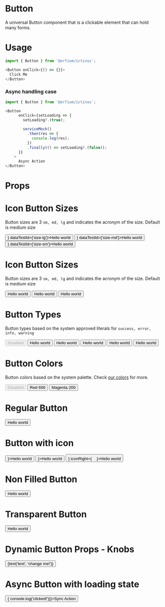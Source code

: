 
<Meta title="Design System/Button" component={Button} />

# Button

A universal Button component that is a clickable element that can hold many forms.

# Usage

```js
import { Button } from '@orfium/ictinus';

<Button onClick={() => {}}>
  Click Me
</Button>
```

### Async handling case

```js
import { Button } from '@orfium/ictinus';

<Button
      onClick={setLoading => {
        setLoading?.(true);

        serviceMock()
          .then(res => {
            console.log(res);
          })
          .finally(() => setLoading?.(false));
      }}
    >
      Async Action
</Button>
```

# Props

<Props of={Button} />


# Icon Button Sizes
Button sizes are 3 `sm, md, lg` and indicates the acronym of the size. Default is medium size

<Preview>
  <Story name="Icon Button Sizes">
    <Stack>
        <Button size={'lg'} iconLeft={<img src="https://brandmark.io/logo-rank/random/pepsi.png" width="16" height="16" />} dataTestId={'size-lg'}>Hello world</Button>
        <Button size={'md'} iconLeft={<img src="https://brandmark.io/logo-rank/random/pepsi.png" width="16" height="16" />} dataTestId={'size-md'}>Hello world</Button>
        <Button size={'sm'} iconLeft={<img src="https://brandmark.io/logo-rank/random/pepsi.png" width="16" height="16" />} dataTestId={'size-sm'}>Hello world</Button>
    </Stack>
  </Story>
</Preview>

# Icon Button Sizes
Button sizes are 3 `sm, md, lg` and indicates the acronym of the size. Default is medium size

<Preview>
  <Story name="Button Sizes">
    <Stack>
        <Button size={'lg'}>Hello world</Button>
        <Button size={'md'}>Hello world</Button>
        <Button size={'sm'}>Hello world</Button>
    </Stack>
  </Story>
</Preview>

# Button Types
Button types based on the system approved literals for `success, error, info, warning`

<Preview>
  <Story name="Button Types">
    <Stack>
        <Button size={'sm'} disabled type='success'>Disabled</Button>
        <Button size={'sm'} type='success'>Hello world</Button>
        <Button size={'sm'} type='error'>Hello world</Button>
        <Button size={'sm'} type='info'>Hello world</Button>
        <Button size={'sm'} type='warning'>Hello world</Button>
        <Button size={'sm'} transparent>Hello world</Button>
    </Stack>
  </Story>
</Preview>

# Button Colors
Button colors based on the system palette. Check <a href="/?path=/story/guide-colors--page">our colors</a> for more.

<Preview>
  <Story name="Button Colors">
    <Stack>
        <Button size={'sm'} disabled color={'red-400'}>Disabled</Button>
        <Button size={'sm'} color={'red-600'}>Red 600</Button>
        <Button size={'sm'} color={'magenta-200'}>Magenta 200</Button>
    </Stack>
  </Story>
</Preview>

# Regular Button
<Preview>
  <Story name="Regular Button">
    <Button filled={true} size={'lg'}>Hello world</Button>
  </Story>
</Preview>

# Button with icon
<Preview>
  <Story name="Button with icon">
    <Stack>
      <Button filled={true} size={'lg'} iconLeft={<img src="https://brandmark.io/logo-rank/random/pepsi.png" width="16" height="16" />}>Hello world</Button>
      <Button filled={true} size={'lg'} iconRight={<img src="https://brandmark.io/logo-rank/random/pepsi.png" width="16" height="16" />}>Hello world</Button>
      <Button filled={true} size={'lg'} iconLeft={<img src="https://brandmark.io/logo-rank/random/pepsi.png" width="16" height="16" />} iconRight={<img src="https://brandmark.io/logo-rank/random/pepsi.png" width="16" height="16" />}>Hello world</Button>
    </Stack>
  </Story>
</Preview>

# Non Filled Button
<Preview>
  <Story name="Non Filled Button">
    <Button filled={false} size={'lg'}>Hello world</Button>
  </Story>
</Preview>

# Transparent Button
<Preview>
  <Story name="Transparent Button">
    <Button type='success' size={'lg'} transparent>Hello world</Button>
  </Story>
</Preview>

# Dynamic Button Props - Knobs
<Preview>
  <Story name="Dynamic Button Props" parameters={{ decorators: [withKnobs] }}>
    <Button type={select('type', ['primary', 'secondary', 'success', 'error', 'info', 'warning', 'branded1', 'branded2'], 'secondary')} filled={boolean('filled', true)} size={select('size', ['sm', 'md', 'lg'], 'lg')}>{text('text', 'change me!')}</Button>
  </Story>
</Preview>


# Async Button with loading state

<Preview>
  <Story name="Async Button">
    <Stack>
      <Button size={'sm'} onClick={() => { console.log('clicked!')}}>Sync Action</Button>
      <AsyncButtonShowcase />
    </Stack>
  </Story>
</Preview>
